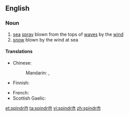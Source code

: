 ==English==

===Noun===
{{en-noun|-}}

# [[sea]] [[spray]] blown from the tops of [[wave]]s by the [[wind]]
# [[snow]] blown by the wind at sea

====Translations====
{{trans-top|sea spray}}
* Chinese:
*: Mandarin: {{t-|cmn|浪花兒|alt=浪花(兒)|sc=Hani}}, {{t-|cmn|浪花儿|alt=浪花(儿)|tr=lànghuā[r]|sc=Hani}}
* Finnish: {{t|fi|pärske}}
{{trans-mid}}
* French: {{t+|fr|embrun|m}}
* Scottish Gaelic: {{t-|gd|cathadh-mara|m}}
{{trans-bottom}}

[[et:spindrift]]
[[ta:spindrift]]
[[vi:spindrift]]
[[zh:spindrift]]